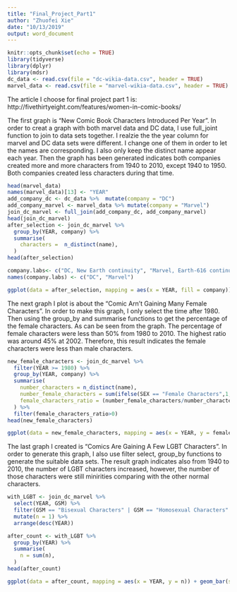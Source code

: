 ```yaml
---
title: "Final_Project_Part1"
author: "Zhuofei Xie"
date: "10/13/2019"
output: word_document
---
```


```r
knitr::opts_chunk$set(echo = TRUE)
library(tidyverse)
library(dplyr)
library(mdsr)
dc_data <- read.csv(file = "dc-wikia-data.csv", header = TRUE)
marvel_data <- read.csv(file = "marvel-wikia-data.csv", header = TRUE)
```

The article I choose for final project part 1 is: http://fivethirtyeight.com/features/women-in-comic-books/ 

The first graph is "New Comic Book Characters Introduced Per Year". 
In order to creat a graph with both marvel data and DC data, I use full_joint function to join to data sets together. I realzie the the year column for marvel and DC data sets were different. I change one of them in order to let the names are corresponding. I also only keep the distinct name appear each year. Then the graph has been generated indicates both companies created more and more characters from 1940 to 2010, except 1940 to 1950. Both companies created less characters during that time. 
```r
head(marvel_data)
names(marvel_data)[13] <- "YEAR"
add_company_dc <- dc_data %>%  mutate(company = "DC")
add_company_marvel <- marvel_data %>% mutate(company = "Marvel")
join_dc_marvel <- full_join(add_company_dc, add_company_marvel)
head(join_dc_marvel)
after_selection <- join_dc_marvel %>% 
  group_by(YEAR, company) %>% 
  summarise(
    characters =  n_distinct(name), 
  ) 
head(after_selection)
```

```r
company.labs<- c("DC, New Earth continuity", "Marvel, Earth-616 continuity")
names(company.labs) <- c("DC", "Marvel")

ggplot(data = after_selection, mapping = aes(x = YEAR, fill = company)) + geom_bar(aes(y = characters), stat = "identity", width = 0.85) +ggtitle("New Comic Book Characters Introduced Per Year") + theme_minimal()  + facet_grid(~company, labeller = labeller(company = company.labs)) + scale_fill_manual( values = c( "dodgerblue3", "#FC0505" ) ) + ylim(0,600) + xlim(1940,2010)

```


The next graph I plot is about the "Comic Arn't Gaining Many Female Characters". In order to make this graph, I only select the time after 1980. Then using the group_by and summarise functions to get the percentage of the female characters. As can be seen from the graph. The percentage of female characters were less than 50% from 1980 to 2010. The highest ratio was around 45% at 2002. Therefore, this result indicates the female characters were less than male characters.   
```r
new_female_characters <- join_dc_marvel %>% 
  filter(YEAR >= 1980) %>% 
  group_by(YEAR, company) %>% 
  summarise(
    number_characters = n_distinct(name),
    number_female_characters = sum(ifelse(SEX == "Female Characters",1, 0)), 
    female_characters_ratio = (number_female_characters/number_characters) * 100, 
  ) %>% 
  filter(female_characters_ratio>0)
head(new_female_characters)
```

```r
ggplot(data = new_female_characters, mapping = aes(x = YEAR, y = female_characters_ratio, color = company)) + geom_line(lwd = 1.1) + ylim(0,50) + ggtitle("Comics Aren't Gaining Many Female Characters", subtitle = "Percentage of new characters who are female") + theme_minimal() + scale_color_manual(values=c("dodgerblue3", "#FC0505")) + geom_text( aes(fontface = 2), x = 2001, y = 45, label = "DC", color = "dodgerblue3") + geom_text( aes(fontface = 2), x = 2002, y = 24, label = "Marvel", color = "#FC0505")
```


The last graph I created is "Comics Are Gaining A Few LGBT Characters". In order to generate this graph, I also use filter select, group_by functions to generate the suitable data sets. The result graph indicates also from 1940 to 2010, the number of LGBT characters increased, however, the number of those characters were still minirities comparing with the other normal characters. 
```r
with_LGBT <- join_dc_marvel %>% 
  select(YEAR, GSM) %>% 
  filter(GSM == "Bisexual Characters" | GSM == "Homosexual Characters" | GSM == "Transgender Characters" | GSM == "Pansexual Characters" | GSM == "Transvestites") %>% 
  mutate(n = 1) %>% 
  arrange(desc(YEAR))

after_count <- with_LGBT %>% 
  group_by(YEAR) %>% 
  summarise(
    n = sum(n), 
  ) 
head(after_count)

ggplot(data = after_count, mapping = aes(x = YEAR, y = n)) + geom_bar(stat = "identity", fill = "#6AA121") + ylim(0,15) + ggtitle("Comics Are Gaining A Few LGBT Characters" , subtitle = "LGBT characters introduced into DC and Marvel comics per year, including retroactive continuity changes") +  theme_minimal()
```



